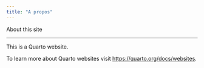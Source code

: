 ```yaml
---
title: "A propos"
---
```


About this site

---
This is a Quarto website.

To learn more about Quarto websites visit <https://quarto.org/docs/websites>.